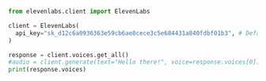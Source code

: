 
```python
from elevenlabs.client import ElevenLabs

client = ElevenLabs(
  api_key="sk_d12c6a0936363e59cb6ae8cece3c5e684431a840fdbf01b3", # Defaults to ELEVEN_API_KEY
)

response = client.voices.get_all()
#audio = client.generate(text="Hello there!", voice=response.voices[0])
print(response.voices)
```